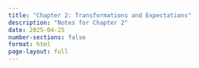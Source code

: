 ```yaml
---
title: "Chapter 2: Transformations and Expectations"
description: "Notes for Chapter 2"
date: 2025-04-25
number-sections: false
format: html
page-layout: full
---
```


<!--<meta http-equiv="refresh" content="0; url=chapter2.pdf">-->


